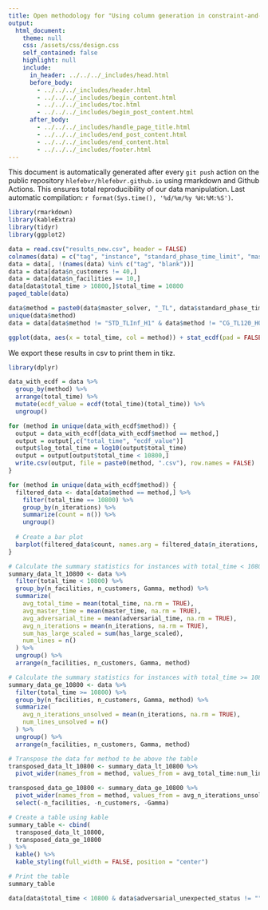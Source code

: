 ```yaml
---
title: Open methodology for "Using column generation in constraint-and-column generation for adjustable robust optimization" > FLP
output: 
  html_document:
    theme: null
    css: /assets/css/design.css
    self_contained: false
    highlight: null
    include:
      in_header: ../../../_includes/head.html
      before_body: 
        - ../../../_includes/header.html
        - ../../../_includes/begin_content.html
        - ../../../_includes/toc.html
        - ../../../_includes/begin_post_content.html
      after_body: 
        - ../../../_includes/handle_page_title.html
        - ../../../_includes/end_post_content.html
        - ../../../_includes/end_content.html
        - ../../../_includes/footer.html
---
```


<div class="warning">This document is automatically generated after every `git push` action on the public repository `hlefebvr/hlefebvr.github.io` using rmarkdown and Github Actions. This ensures total reproducibility of our data manipulation. Last automatic compilation: `r format(Sys.time(), '%d/%m/%y %H:%M:%S')`.</div>

```r
library(rmarkdown)
library(kableExtra)
library(tidyr)
library(ggplot2)
```

```r
data = read.csv("results_new.csv", header = FALSE)
colnames(data) = c("tag", "instance", "standard_phase_time_limit", "master_solver", "status", "reason", "has_large_scaled", "n_iterations", "total_time", "master_time", "adversarial_time", "best_bound", "best_obj", "relative_gap", "absolute_gap", "adversarial_unexpected_status",  "with_heuristic", "n_facilities", "n_customers", "Gamma", "blank")
data = data[, !(names(data) %in% c("tag", "blank"))]
data = data[data$n_customers != 40,]
data = data[data$n_facilities == 10,]
data[data$total_time > 10800,]$total_time = 10800
paged_table(data)
```

```r
data$method = paste0(data$master_solver, "_TL", data$standard_phase_time_limit, "_H", data$with_heuristic)
unique(data$method)
data = data[data$method != "STD_TLInf_H1" & data$method != "CG_TL120_H0" & data$method != "CG_TL120_H1",]
```

```r
ggplot(data, aes(x = total_time, col = method)) + stat_ecdf(pad = FALSE) + coord_cartesian(xlim = c(0,10800))
```

We export these results in csv to print them in tikz.

```r
library(dplyr)

data_with_ecdf = data %>%
  group_by(method) %>%
  arrange(total_time) %>%
  mutate(ecdf_value = ecdf(total_time)(total_time)) %>%
  ungroup()

for (method in unique(data_with_ecdf$method)) {
  output = data_with_ecdf[data_with_ecdf$method == method,]
  output = output[,c("total_time", "ecdf_value")]
  output$log_total_time = log10(output$total_time)
  output = output[output$total_time < 10800,]
  write.csv(output, file = paste0(method, ".csv"), row.names = FALSE)
}
```

```r
for (method in unique(data_with_ecdf$method)) {
  filtered_data <- data[data$method == method,] %>%
    filter(total_time == 10800) %>%
    group_by(n_iterations) %>%
    summarize(count = n()) %>%
    ungroup()
  
  # Create a bar plot
  barplot(filtered_data$count, names.arg = filtered_data$n_iterations, xlab = "n_iterations", ylab = "Number of Lines",  main = paste0("Number of unsolved instances, ", method))
}
```

```r
# Calculate the summary statistics for instances with total_time < 10800
summary_data_lt_10800 <- data %>%
  filter(total_time < 10800) %>%
  group_by(n_facilities, n_customers, Gamma, method) %>%
  summarize(
    avg_total_time = mean(total_time, na.rm = TRUE),
    avg_master_time = mean(master_time, na.rm = TRUE),
    avg_adversarial_time = mean(adversarial_time, na.rm = TRUE),
    avg_n_iterations = mean(n_iterations, na.rm = TRUE),
    sum_has_large_scaled = sum(has_large_scaled),
    num_lines = n()
  ) %>%
  ungroup() %>%
  arrange(n_facilities, n_customers, Gamma, method)

# Calculate the summary statistics for instances with total_time >= 10800
summary_data_ge_10800 <- data %>%
  filter(total_time >= 10800) %>%
  group_by(n_facilities, n_customers, Gamma, method) %>%
  summarize(
    avg_n_iterations_unsolved = mean(n_iterations, na.rm = TRUE),
    num_lines_unsolved = n()
  ) %>%
  ungroup() %>%
  arrange(n_facilities, n_customers, Gamma, method)

# Transpose the data for method to be above the table
transposed_data_lt_10800 <- summary_data_lt_10800 %>%
  pivot_wider(names_from = method, values_from = avg_total_time:num_lines)

transposed_data_ge_10800 <- summary_data_ge_10800 %>%
  pivot_wider(names_from = method, values_from = avg_n_iterations_unsolved:num_lines_unsolved) %>%
  select(-n_facilities, -n_customers, -Gamma)

# Create a table using kable
summary_table <- cbind(
  transposed_data_lt_10800,
  transposed_data_ge_10800
) %>%
  kable() %>%
  kable_styling(full_width = FALSE, position = "center")

# Print the table
summary_table
```


```r
data[data$total_time < 10800 & data$adversarial_unexpected_status != "" & data$with_heuristic == TRUE,]
```

